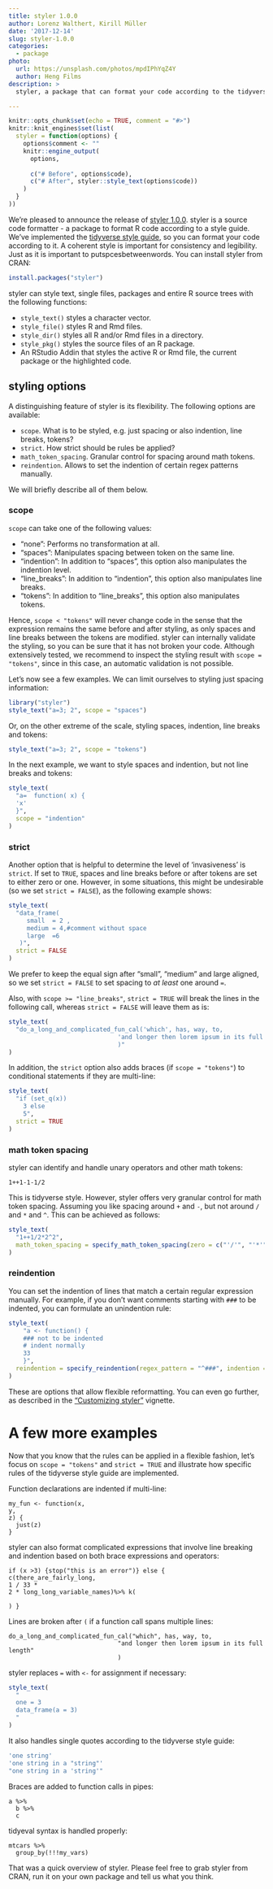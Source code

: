 ```yaml
---
title: styler 1.0.0
author: Lorenz Walthert, Kirill Müller
date: '2017-12-14'
slug: styler-1.0.0
categories:
  - package
photo:
  url: https://unsplash.com/photos/mpdIPhYqZ4Y
  author: Heng Films
description: >
  styler, a package that can format your code according to the tidyverse style guide, is now on CRAN.

---
```


```r
knitr::opts_chunk$set(echo = TRUE, comment = "#>")
knitr::knit_engines$set(list(
  styler = function(options) {
    options$comment <- ""
    knitr::engine_output(
      options,
      
      c("# Before", options$code),
      c("# After", styler::style_text(options$code))
    )
  }
))

```


We're pleased to announce the release of [styler 1.0.0](https://github.com/r-lib/styler/releases/tag/v1.0.0). styler is a source code formatter - a package to format R code according to a style guide. We've implemented the [tidyverse style guide](http://style.tidyverse.org), so you can format your code according to it. A coherent style is important for consistency and legibility. Just as it is important to putspcesbetweenwords. 
You can install styler from CRAN:

```r
install.packages("styler")
```

styler can style text, single files, packages and entire
R source trees with the following functions:

* `style_text()` styles a character vector.
* `style_file()` styles R and Rmd files.
* `style_dir()` styles all R and/or Rmd files in a directory.
* `style_pkg()` styles the source files of an R package.
* An RStudio Addin that styles the active R or Rmd file, the current 
  package or the highlighted code.

## styling options

A distinguishing feature of styler is its flexibility. The following options are available:

* `scope`. What is to be styled, e.g. just spacing or also indention, line breaks, tokens?
* `strict`. How strict should be rules be applied?
* `math_token_spacing`. Granular control for spacing around math tokens.
* `reindention`. Allows to set the indention of certain regex patterns manually.

We will briefly describe all of them below.

### scope

`scope` can take one of the following values:

* "none": Performs no transformation at all.
* "spaces": Manipulates spacing between token on the same line.
* "indention": In addition to "spaces", this option also manipulates the indention level.
* "line_breaks": In addition to "indention", this option also manipulates line breaks.
* "tokens": In addition to "line_breaks", this option also manipulates tokens.

Hence, `scope < "tokens"` will never change code in the sense that the expression remains the same before and after styling, as only spaces and line breaks between the tokens are modified. styler can internally validate the styling, so you can be sure that it has not broken your code. Although extensively tested, we recommend to inspect the styling result with `scope = "tokens"`, since in this case, an automatic validation is not possible.

Let's now see a few examples. We can limit ourselves to styling just spacing information:

```r
library("styler")
style_text("a=3; 2", scope = "spaces")
```

Or, on the other extreme of the scale, styling spaces, indention, line breaks 
and tokens:

```r
style_text("a=3; 2", scope = "tokens")
```

In the next example, we want to style spaces and indention, but not line breaks
and tokens:
```r
style_text(
  "a=  function( x) {
  'x'
  }", 
  scope = "indention"
)
```


### strict

Another option that is helpful to determine the level of 'invasiveness' is `strict`. If set to `TRUE`, spaces and line breaks before or after tokens are set to either zero or one. However, in some situations, this might be undesirable (so we set `strict = FALSE`), as the following example shows:

```r
style_text(
  "data_frame(
     small  = 2 ,
     medium = 4,#comment without space
     large  =6
   )", 
  strict = FALSE
)
```

We prefer to keep the equal sign after "small", "medium" and large aligned, so we set `strict = FALSE` to set spacing to *at least* one around `=`.

Also, with `scope >= "line_breaks"`, `strict = TRUE` will break the lines in the following call, whereas `strict = FALSE` will leave them as is:
```r
style_text(
  "do_a_long_and_complicated_fun_cal('which', has, way, to, 
                              'and longer then lorem ipsum in its full length'
                              )"
)
```


In addition, the `strict` option also adds braces (if `scope = "tokens"`) to conditional statements if they are multi-line:
```r
style_text(
  "if (set_q(x))
    3 else 
    5",
  strict = TRUE
)
```


### math token spacing

styler can identify and handle unary operators and other math tokens:

```styler
1++1-1-1/2
```

This is tidyverse style. However, styler offers very granular control for math token spacing. Assuming you like spacing around `+` and `-`, but not around `/` and `*` and `^`. This can be achieved as follows:
```r
style_text(
  "1++1/2*2^2", 
  math_token_spacing = specify_math_token_spacing(zero = c("'/'", "'*'", "'^'"))
)
```

### reindention

You can set the indention of lines that match a certain regular expression manually. For example, if you don't want comments starting with `###` to be indented, you can formulate an unindention rule:
```r
style_text(
    "a <- function() {
    ### not to be indented
    # indent normally
    33
    }",
  reindention = specify_reindention(regex_pattern = "^###", indention = 0)
)
```


These are options that allow flexible reformatting. You can even go further, as described in the ["Customizing styler"](http://styler.r-lib.org/articles/customizing_styler.html) vignette.

# A few more examples

Now that you know that the rules can be applied in a flexible fashion, let's focus on `scope = "tokens"` and `strict = TRUE` and illustrate how specific rules of the tidyverse style guide are implemented. 

Function declarations are indented if multi-line:
```styler
my_fun <- function(x, 
y, 
z) {
  just(z)
}
```

styler can also format complicated expressions that involve line breaking and indention based on both brace expressions and operators:

```styler
if (x >3) {stop("this is an error")} else {
c(there_are_fairly_long,
1 / 33 * 
2 * long_long_variable_names)%>% k(

) }
```

Lines are broken after `(` if a function call spans multiple lines:

```styler
do_a_long_and_complicated_fun_cal("which", has, way, to, 
                              "and longer then lorem ipsum in its full length"
                              )
```

styler replaces `=` with `<-` for assignment if necessary:
```r
style_text(
  "
  one = 3
  data_frame(a = 3)
  "
)
```

It also handles single quotes according to the tidyverse style guide:
```r
'one string'
'one string in a "string"'
"one string in a 'string'"

```

Braces are added to function calls in pipes:

```styler
a %>%
  b %>%
  c
```

tidyeval syntax is handled properly:
```styler
mtcars %>%
  group_by(!!!my_vars)
```

That was a quick overview of styler. Please feel free to grab styler from CRAN, run it on your own package and tell us what you think.
